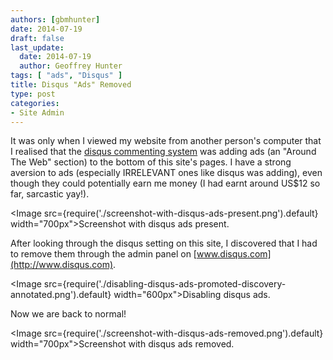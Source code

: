 ```yaml
---
authors: [gbmhunter]
date: 2014-07-19
draft: false
last_update:
  date: 2014-07-19
  author: Geoffrey Hunter
tags: [ "ads", "Disqus" ]
title: Disqus "Ads" Removed
type: post
categories:
- Site Admin
---
```


It was only when I viewed my website from another person's computer that I realised that the [disqus commenting system](http://www.disqus.com/) was adding ads (an "Around The Web" section) to the bottom of this site's pages. I have a strong aversion to ads (especially IRRELEVANT ones like disqus was adding), even though they could potentially earn me money (I had earnt around US$12 so far, sarcastic yay!).

<Image src={require('./screenshot-with-disqus-ads-present.png').default} width="700px">Screenshot with disqus ads present.</Image>

After looking through the disqus setting on this site, I discovered that I had to remove them through the admin panel on [www.disqus.com](http://www.disqus.com).

<Image src={require('./disabling-disqus-ads-promoted-discovery-annotated.png').default} width="600px">Disabling disqus ads.</Image>

Now we are back to normal!

<Image src={require('./screenshot-with-disqus-ads-removed.png').default} width="700px">Screenshot with disqus ads removed.</Image>
